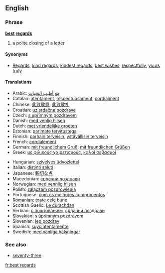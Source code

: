 ==English==

===Phrase===
'''[[best]] [[regards]]'''
# a polite closing of a letter

====Synonyms====
*[[Regards]], [[kind regards]], [[kindest regards]], [[best wishes]], [[respectfully]], [[yours truly]]

====Translations====

{{top}}
*Arabic: [[مع أطيب التحيات]]
*Catalan: [[atentament]], [[respectuosament]], [[cordialment]]
*Chinese: [[此致敬意]], [[此致敬礼]]
*Croatian: [[uz srdačne pozdrave]]
*Czech: [[s upřímným pozdravem]]
*Danish: [[med venlig hilsen]]
*Dutch: [[met vriendelijke groeten]]
*Estonian: [[parimate tervitustega]]
*Finnish: [[parhain terveisin]], [[ystävällisin terveisin]]
*French: [[cordialement]]
*German: [[mit freundlichem Gruß]], [[mit freundlichen Grüßen]]
*Greek: [[με φιλικούς χαιρετισμούς]], [[καλοί σεβασμοί]]
{{mid}}
*Hungarian: [[szívélyes üdvözlettel]]
*Italian: [[distinti saluti]]
*Japanese: [[親切な点]]
*Macedonian: [[срдечни поздрави]]
*Norwegian: [[med vennlig hilsen]]
*Polish: [[załączam pozdrowienia]]
*Portuguese: [[com os melhores cumprimentos]]
*Romanian: [[toate cele bune]]
*Scottish Gaelic: [[Le dùrachdan]]
*Serbian: [[с поштовањем]], [[срдачни поздрави]]
*Slovakian: [[s úprimným pozdravom]]
*Slovenian: [[lep pozdrav]]
*Spanish: [[suyo atentamente]]
*Swedish: [[med vänliga hälsningar]]
{{bottom}}

===See also===
*[[seventy-three]]

[[fr:best regards]]